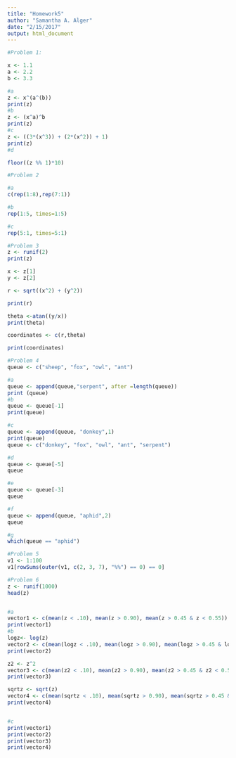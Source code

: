 ```yaml
---
title: "Homework5"
author: "Samantha A. Alger"
date: "2/15/2017"
output: html_document
---
```


```r
#Problem 1:

x <- 1.1
a <- 2.2
b <- 3.3

#a
z <- x^(a^(b))
print(z)
#b
z <- (x^a)^b
print(z)
#c
z <- ((3*(x^3)) + (2*(x^2)) + 1)
print(z)
#d

floor((z %% 1)*10)

#Problem 2

#a
c(rep(1:8),rep(7:1))

#b
rep(1:5, times=1:5)

#c
rep(5:1, times=5:1)

#Problem 3
z <- runif(2)
print(z)

x <- z[1]
y <- z[2]

r <- sqrt((x^2) + (y^2))

print(r)

theta <-atan((y/x))
print(theta)

coordinates <- c(r,theta)

print(coordinates)

#Problem 4
queue <- c("sheep", "fox", "owl", "ant")

#a
queue <- append(queue,"serpent", after =length(queue))
print (queue)
#b
queue <- queue[-1]
print(queue)

#c
queue <- append(queue, "donkey",1)
print(queue)
queue <- c("donkey", "fox", "owl", "ant", "serpent")

#d
queue <- queue[-5]
queue

#e
queue <- queue[-3]
queue

#f
queue <- append(queue, "aphid",2)
queue

#g
which(queue == "aphid")

#Problem 5
v1 <- 1:100
v1[rowSums(outer(v1, c(2, 3, 7), "%%") == 0) == 0]

#Problem 6
z <- runif(1000)
head(z)


#a
vector1 <- c(mean(z < .10), mean(z > 0.90), mean(z > 0.45 & z < 0.55))
print(vector1)
#b
logz<- log(z)
vector2 <- c(mean(logz < .10), mean(logz > 0.90), mean(logz > 0.45 & logz < 0.55))
print(vector2)

z2 <- z^2
vector3 <- c(mean(z2 < .10), mean(z2 > 0.90), mean(z2 > 0.45 & z2 < 0.55))
print(vector3)

sqrtz <- sqrt(z)
vector4 <- c(mean(sqrtz < .10), mean(sqrtz > 0.90), mean(sqrtz > 0.45 & sqrtz < 0.55))
print(vector4)


#c
print(vector1)
print(vector2)
print(vector3)
print(vector4)

```
